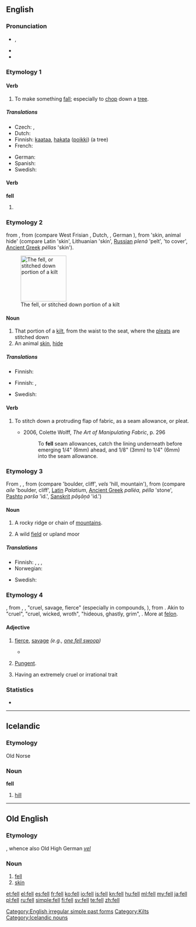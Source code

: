 {{wikipedia|dab=fell (disambiguation)|fell}}
{{also|Fell}}
==English==

===Pronunciation===
* {{IPA|/fɛl/}}, {{SAMPA|/fEl/}}
* {{audio|en-us-fell.ogg|Audio (US)}}
* {{rhymes|ɛl}}

===Etymology 1===
{{etyl|ang|en}} {{term|fellan|lang=ang}}

====Verb====
{{en-verb}}

# {{transitive}} To make something [[fall]]; especially to [[chop]] down a [[tree]].

=====Translations=====
{{trans-top|to make something fall}}
* Czech: {{t-|cs|kácet}},  {{t-|cs|skácet}}
* Dutch: {{t+|nl|vellen}}
* Finnish: [[kaataa]], [[hakata]] ([[poikki]]) (a tree)
* French: {{t+|fr|abattre}}
{{trans-mid}}
* German: {{t+|de|fällen}}
* Spanish: {{t+|es|talar}}
* Swedish: {{t+|sv|fälla}}
{{trans-bottom}}

====Verb====
'''fell'''

# {{simple past of|fall}}

===Etymology 2===
{{etyl|enm}} {{term|fell|fell|lang=enm|hide, skin, fell}} from {{etyl|ang|en}} {{term|fell||lang=ang|hide, skin, pelt}}, from {{proto|Germanic|fellan}} (compare West Frisian {{term|fel|lang=fry}}, Dutch, {{term|vel|lang=nl}}, German {{term|Fell|lang=de}}), from {{proto|Indo-European|pélno}} 'skin, animal hide' (compare Latin {{term|pellis|lang=la}} 'skin', Lithuanian {{term|plene|plėnė|lang=lt}} 'skin', [[Russian]] ''plená'' 'pelt', {{etyl|sq|-}} {{term|plah|lang=sq}} 'to cover', [[Ancient Greek]] ''péllas'' 'skin'). 

[[Image:Kilt_stitching_001.jpg|thumb|right|125px|The fell, or stitched down portion of a kilt]]
====Noun====
{{en-noun}}

# That portion of a [[kilt]], from the waist to the seat, where the [[pleat]]s are stitched down
# An animal [[skin]], [[hide]]

=====Translations=====
{{trans-top|portion of a kilt}}
* Finnish: {{t+|fi|vyötärö}}
{{trans-mid}}
{{trans-bottom}}

{{trans-top|animal hide}}
* Finnish: {{t-|fi|talja}}, {{t+|fi|vuota}}
{{trans-mid}}
* Swedish: {{t-|sv|fäll|c}}
{{trans-bottom}}

====Verb====
{{en-verb}}

# {{sewing}} To stitch down a protruding flap of fabric, as a seam allowance, or pleat.
#* 2006, Colette Wolff, ''The Art of Manipulating Fabric'', p. 296
#*: To '''fell''' seam allowances, catch the lining underneath before emerging 1/4" (6mm) ahead, and 1/8" (3mm) to 1/4" (6mm) into the seam allowance.

{{wikipedia}}

===Etymology 3===
From {{etyl|non|en}} {{term|fell|lang=non}}, {{term|fjall||lang=non|rock, mountain}}, from {{proto|Germanic|felzan||fel(e)zaz}} (compare {{etyl|de|-}} {{term|Felsen|lang=de}} 'boulder, cliff', {{etyl|gml|-}} ''vels'' 'hill, mountain'), from {{proto|Indo-European|pelso}} (compare {{etyl|ga|-}} ''aile'' 'boulder, cliff', [[Latin]] ''Palatium'', [[Ancient Greek]] ''palléa, pélla'' 'stone', [[Pashto]] ''parša'' 'id.', [[Sanskrit]] ''pāşāņá'' 'id.')

====Noun====
{{en-noun}}

# {{archaic|except|UK}} A rocky ridge or chain of [[mountain]]s.
# {{archaic|except|UK}} A wild [[field]] or upland moor

=====Translations=====
{{trans-top|rocky ridge}}
* Finnish: {{t+|fi|tunturi}}, {{t-|fi|kukkula}}, {{t+|fi|vaara}}, {{t+|fi|mäki}}
* Norwegian: {{t+|no|fjell|n}}
{{trans-mid}}
* Swedish: {{t+|sv|fjäll|n}}
{{trans-bottom}}

{{trans-top|wild field or upland moor}}
{{trans-mid}}
{{trans-bottom}}

===Etymology 4===
{{etyl|enm}} {{term|fel|fel|lang=enm}}, from {{etyl|ang|en}} {{term|fel|lang=ang}}, {{term|felo|lang=ang}}, {{term|fæle|lang=ang||}} "cruel, savage, fierce" (especially in compounds, {{l|ang|ealfelu|eal''felu''|t=evil, baleful}}), from {{proto|Germanic|faliz|wicked, cruel|lang=en}}. Akin to {{etyl|ofs|-}} {{term|fal|lang=ofs}} "cruel", {{etyl|odt|-}} {{term|fel|lang=odt}} "cruel, wicked, wroth", {{etyl|da|-}} {{term|fæl|lang=da}} "hideous, ghastly, grim", {{etyl|gmh|-}} {{term|valant|vālant|imp|lang=gmh}}. More at [[felon]].

====Adjective====
{{en-adj|feller|fellest}}

# {{archaic}} [[fierce]], [[savage]] ''(e.g., [[one fell swoop]])''
#* {{RQ:Wodehouse Offing|XIX|No words had been exchanged between Upjohn and self on the journey out, but the glimpses I had caught of his face from the corner of the eyes had told me that he was grim and resolute, his supply of the milk of human kindness plainly short by several gallons. No hope, it seemed to me, of turning him from his '''fell''' purpose.}}
# {{Scotland}} [[pungent|Pungent]].
# Having an extremely cruel or irrational trait

===Statistics===
* {{rank|mean|manner|following|386|fell|different|care|war}}

[[Category:English irregular simple past forms]]
[[Category:Kilts]]

----

==Icelandic==

===Etymology===
Old Norse

===Noun===
'''fell''' {{n}}

# [[hill]]

[[Category:Icelandic nouns]]

----

==Old English==

===Etymology===
{{proto|lang=ang|Germanic|fellan}}, whence also Old High German ''[[vel]]''

===Noun===
{{ang-noun|g=n}}

# [[fell#English|fell]]
# [[skin]]

[[et:fell]]
[[el:fell]]
[[es:fell]]
[[fr:fell]]
[[ko:fell]]
[[io:fell]]
[[is:fell]]
[[kn:fell]]
[[hu:fell]]
[[ml:fell]]
[[my:fell]]
[[ja:fell]]
[[pl:fell]]
[[ru:fell]]
[[simple:fell]]
[[fi:fell]]
[[sv:fell]]
[[te:fell]]
[[zh:fell]]